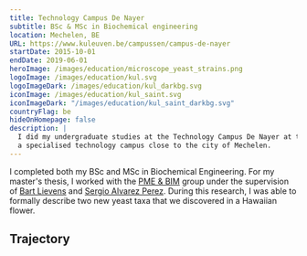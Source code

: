 ```yaml
---
title: Technology Campus De Nayer
subtitle: BSc & MSc in Biochemical engineering
location: Mechelen, BE
URL: https://www.kuleuven.be/campussen/campus-de-nayer
startDate: 2015-10-01
endDate: 2019-06-01
heroImage: /images/education/microscope_yeast_strains.png
logoImage: /images/education/kul.svg
logoImageDark: /images/education/kul_darkbg.svg
iconImage: /images/education/kul_saint.svg
iconImageDark: "/images/education/kul_saint_darkbg.svg"
countryFlag: be
hideOnHomepage: false
description: |
  I did my undergraduate studies at the Technology Campus De Nayer at the University of Leuven,
  a specialised technology campus close to the city of Mechelen.
---
```



I completed both my BSc and MSc in Biochemical Engineering.
For my master's thesis, I worked with the [PME & BIM](https://iiw.kuleuven.be/onderzoek/pme-bim) group under the supervision of [Bart Lievens](https://scholar.google.com/citations?user=rZb6JTwAAAAJ&hl=en) and [Sergio Alvarez Perez](https://scholar.google.com/citations?user=X8_J4FEAAAAJ&hl=nl).
During this research, I was able to formally describe two new yeast taxa that we discovered in a Hawaiian flower.

## Trajectory

<div class="time-line-container clear-both mb-10 grid gap-4">
  <TimeLineElement
    title="BSc Chemical engineering option Biotechnology"
    subtitle="Oct 2015 - Jun 2018"
    desc="Industrial engineering program providing comprehensive foundations in electronics, chemistry, and biology."
  />
  <TimeLineElement
    title="MSc Chemical engineering option Biotechnology"
    subtitle="Oct 2018 - Jun 2019"
    desc="Specialized biotechnology track emphasizing large-scale bioprocessing and hands-on laboratory experience."
  />
</div>